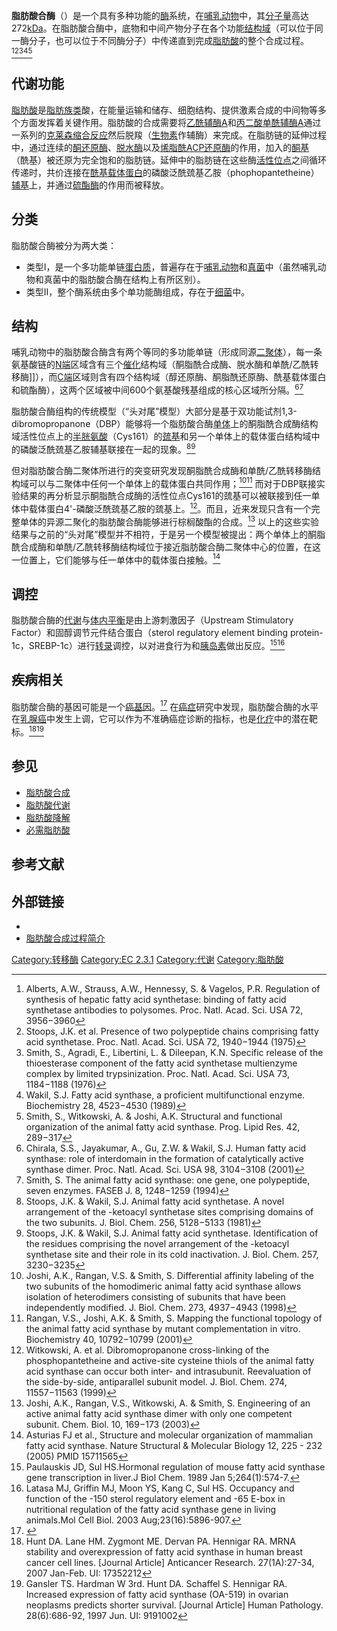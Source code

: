 {{enzyme
| Name = Fatty acid synthase<br>脂肪酸合酶
| EC_number = 2.3.1.85
| CAS_number = 9045-77-6
| IUBMB_EC_number = 2/3/1/85
| GO_code = 0004312
| image =
| width = 
| caption =
}}
{{PBB|geneid=2194}}

'''脂肪酸合酶'''（{{lang-en|Fatty acid synthase}}）是一个具有多种功能的[[酶|酶]]系统，在[[哺乳动物|哺乳动物]]中，其[[分子量|分子量]]高达272[[kDa|kDa]]。在脂肪酸合酶中，底物和中间产物分子在各个功能[[结构域|结构域]]（可以位于同一酶分子，也可以位于不同酶分子）中传递直到完成[[脂肪酸|脂肪酸]]的整个合成过程。<ref>Alberts, A.W., Strauss, A.W., Hennessy, S. & Vagelos, P.R. Regulation of synthesis of hepatic fatty acid synthetase: binding of fatty acid synthetase antibodies to polysomes. Proc. Natl. Acad. Sci. USA 72, 3956−3960</ref><ref>Stoops, J.K. et al. Presence of two polypeptide chains comprising fatty acid synthetase. Proc. Natl. Acad. Sci. USA 72, 1940−1944 (1975)</ref><ref>Smith, S., Agradi, E., Libertini, L. & Dileepan, K.N. Specific release of the thioesterase component of the fatty acid synthetase multienzyme complex by limited trypsinization. Proc. Natl. Acad. Sci. USA 73, 1184−1188 (1976)</ref><ref>Wakil, S.J. Fatty acid synthase, a proficient multifunctional enzyme. Biochemistry 28, 4523−4530 (1989)</ref><ref>Smith, S., Witkowski, A. & Joshi, A.K. Structural and functional organization of the animal fatty acid synthase. Prog. Lipid Res. 42, 289−317</ref>

==代谢功能==
[[脂肪酸|脂肪酸]]是[[脂肪族化合物|脂肪族类]]酸，在能量运输和储存、细胞结构、提供激素合成的中间物等多个方面发挥着关键作用。脂肪酸的合成需要将[[乙酰辅酶A|乙酰辅酶A]]和[[丙二酸单酰辅酶A|丙二酸单酰辅酶A]]通过一系列的[[克莱森缩合反应|克莱森缩合反应]]然后脱羧（[[生物素|生物素]]作辅酶）来完成。在脂肪链的延伸过程中，通过连续的[[酮还原酶|酮还原酶]]、[[脱水酶|脱水酶]]以及[[烯脂酰ACP还原酶|烯脂酰ACP还原酶]]的作用，加入的[[酮|酮基]]（酰基）被还原为完全饱和的脂肪链。延伸中的脂肪链在这些酶[[活性位点|活性位点]]之间循环传递时，共价连接在[[酰基载体蛋白|酰基载体蛋白]]的磷酸泛酰巯基乙胺（phophopantetheine）[[辅基|辅基]]上，并通过[[硫酯酶|硫酯酶]]的作用而被释放。

==分类==

脂肪酸合酶被分为两大类：
*类型I，是一个多功能单链[[蛋白质|蛋白质]]，普遍存在于[[哺乳动物|哺乳动物]]和[[真菌|真菌]]中（虽然哺乳动物和真菌中的脂肪酸合酶在结构上有所区别）。
*类型II，整个酶系统由多个单功能酶组成，存在于[[细菌|细菌]]中。

==结构==
哺乳动物中的脂肪酸合酶含有两个等同的多功能单链（形成同源[[二聚体|二聚体]]），每一条氨基酸链的[[N端|N端]]区域含有三个[[催化|催化]]结构域（酮脂酰合成酶、脱水酶和单酰/乙酰转移酶]]），而[[C端|C端]]区域则含有四个结构域（醇还原酶、酮脂酰还原酶、酰基载体蛋白和硫酯酶），这两个区域被中间600个氨基酸残基组成的核心区域所分隔。<ref>Chirala, S.S., Jayakumar, A., Gu, Z.W. & Wakil, S.J. Human fatty acid synthase: role of interdomain in the formation of catalytically active synthase dimer. Proc. Natl. Acad. Sci. USA 98, 3104−3108 (2001)</ref><ref>Smith, S. The animal fatty acid synthase: one gene, one polypeptide, seven enzymes. FASEB J. 8, 1248−1259 (1994)</ref>

脂肪酸合酶组构的传统模型（“头对尾”模型）大部分是基于双功能试剂1,3-dibromopropanone（DBP）能够将一个脂肪酸合酶[[单体|单体]]上的酮脂酰合成酶结构域活性位点上的[[半胱氨酸|半胱氨酸]]（Cys161）的[[巯基|巯基]]和另一个单体上的载体蛋白结构域中的磷酸泛酰巯基乙胺辅基联接在一起的现象。<ref>Stoops, J.K. & Wakil, S.J. Animal fatty acid synthetase. A novel arrangement of the -ketoacyl synthetase sites comprising domains of the two subunits. J. Biol. Chem. 256, 5128−5133 (1981)</ref><ref>Stoops, J.K. & Wakil, S.J. Animal fatty acid synthetase. Identification of the residues comprising the novel arrangement of the -ketoacyl synthetase site and their role in its cold inactivation. J. Biol. Chem. 257, 3230−3235</ref>

但对脂肪酸合酶二聚体所进行的突变研究发现酮脂酰合成酶和单酰/乙酰转移酶结构域可以与二聚体中任何一个单体上的载体蛋白共同作用；<ref>Joshi, A.K., Rangan, V.S. & Smith, S. Differential affinity labeling of the two subunits of the homodimeric animal fatty acid synthase allows isolation of heterodimers consisting of subunits that have been independently modified. J. Biol. Chem. 273, 4937−4943 (1998)</ref><ref>Rangan, V.S., Joshi, A.K. & Smith, S. Mapping the functional topology of the animal fatty acid synthase by mutant complementation in vitro. Biochemistry 40, 10792−10799 (2001)</ref> 而对于DBP联接实验结果的再分析显示酮脂酰合成酶的活性位点Cys161的巯基可以被联接到任一单体中载体蛋白4'-磷酸泛酰巯基乙胺的巯基上。<ref>Witkowski, A. et al. Dibromopropanone cross-linking of the phosphopantetheine and active-site cysteine thiols of the animal fatty acid synthase can occur both inter- and intrasubunit. Reevaluation of the side-by-side, antiparallel subunit model. J. Biol. Chem. 274, 11557−11563 (1999)</ref>。而且，近来发现只含有一个完整单体的异源二聚化的脂肪酸合酶能够进行棕榈酸酯的合成。<ref>Joshi, A.K., Rangan, V.S., Witkowski, A. & Smith, S. Engineering of an active animal fatty acid synthase dimer with only one competent subunit. Chem. Biol. 10, 169−173 (2003)</ref> 以上的这些实验结果与之前的“头对尾”模型并不相符，于是另一个模型被提出：两个单体上的酮脂酰合成酶和单酰/乙酰转移酶结构域位于接近脂肪酸合酶二聚体中心的位置，在这一位置上，它们能够与任一单体中的载体蛋白接触。<ref>Asturias FJ et al., Structure and molecular organization of mammalian fatty acid synthase. Nature Structural & Molecular Biology  12, 225 - 232 (2005) PMID 15711565</ref>

==调控==
脂肪酸合酶的[[代谢|代谢]]与[[体内平衡|体内平衡]]是由上游刺激因子（Upstream Stimulatory Factor）和固醇调节元件结合蛋白（sterol regulatory element binding protein-1c，SREBP-1c）进行[[转录|转录]]调控，以对进食行为和[[胰岛素|胰岛素]]做出反应。<ref>Paulauskis JD, Sul HS.Hormonal regulation of mouse fatty acid synthase gene transcription in liver.J Biol Chem. 1989 Jan 5;264(1):574-7.</ref><ref>Latasa MJ, Griffin MJ, Moon YS, Kang C, Sul HS. Occupancy and function of the -150 sterol regulatory element and -65 E-box in nutritional regulation of the fatty acid synthase gene in living animals.Mol Cell Biol. 2003 Aug;23(16):5896-907.</ref>

==疾病相关==
脂肪酸合酶的基因可能是一个[[癌基因|癌基因]]。<ref>{{cite journal |author=Baron A, Migita T, Tang D, Loda M |title=Fatty acid synthase: a metabolic oncogene in prostate cancer? |journal=J Cell Biochem |volume=91 |issue=1 |pages=47–53 |year=2004 |pmid=14689581 |doi=10.1002/jcb.10708}}</ref> 在[[癌症|癌症]]研究中发现，脂肪酸合酶的水平在[[乳腺癌|乳腺癌]]中发生上调，它可以作为不准确癌症诊断的指标，也是[[化疗|化疗]]中的潜在靶标。<ref>Hunt DA. Lane HM. Zygmont ME. Dervan PA. Hennigar RA. MRNA stability and overexpression of fatty acid synthase in human breast cancer cell lines. [Journal Article] Anticancer Research. 27(1A):27-34, 2007 Jan-Feb.
UI: 17352212</ref><ref>Gansler TS. Hardman W 3rd. Hunt DA. Schaffel S. Hennigar RA. Increased expression of fatty acid synthase (OA-519) in ovarian neoplasms predicts shorter survival. [Journal Article] Human Pathology. 28(6):686-92, 1997 Jun. UI: 9191002</ref>

==参见==
* [[脂肪酸合成|脂肪酸合成]]
* [[脂肪酸代谢|脂肪酸代谢]]
* [[脂肪酸降解|脂肪酸降解]]
* [[必需脂肪酸|必需脂肪酸]]

==参考文献==
{{Reflist|2}}

==外部链接==
* {{MeshName|Fatty+Acid+Synthase}}
* [https://web.archive.org/web/20070420081705/http://www.rpi.edu/dept/bcbp/molbiochem/MBWeb/mb2/part1/fasynthesis.htm 脂肪酸合成过程简介]

{{多酶复合体}}
{{脂代谢酶类}}

[[Category:转移酶|Category:转移酶]]
[[Category:EC_2.3.1|Category:EC 2.3.1]]
[[Category:代谢|Category:代谢]]
[[Category:脂肪酸|Category:脂肪酸]]